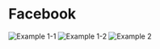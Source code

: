 # Facebook
![Example 1-1](assets/facebook/persona-1-1.png)
![Example 1-2](assets/facebook/persona-1-2.png)
![Example 2](assets/facebook/persona-2.jpeg)
